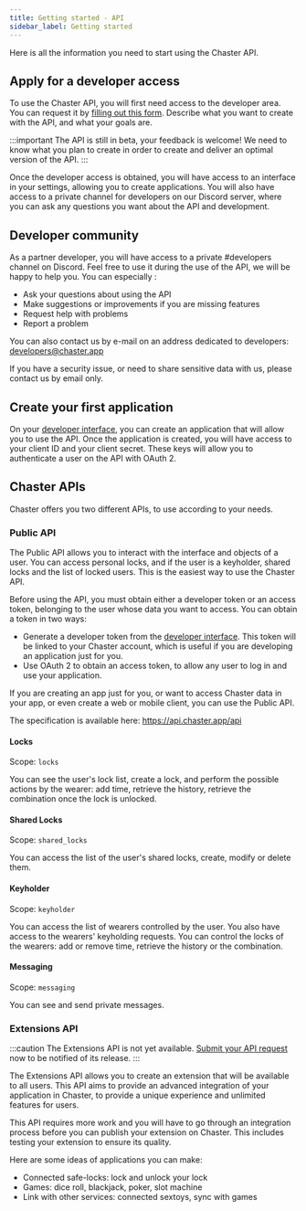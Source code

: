 ```yaml
---
title: Getting started - API
sidebar_label: Getting started
---
```

Here is all the information you need to start using the Chaster API.

## Apply for a developer access

To use the Chaster API, you will first need access to the developer area. You can request it by [filling out this form](https://forms.gle/U1tdM8U3w8Wdeqrz5). Describe what you want to create with the API, and what your goals are.

:::important
The API is still in beta, your feedback is welcome! We need to know what you plan to create in order to create and deliver an optimal version of the API.
:::

Once the developer access is obtained, you will have access to an interface in your settings, allowing you to create applications. You will also have access to a private channel for developers on our Discord server, where you can ask any questions you want about the API and development.

## Developer community

As a partner developer, you will have access to a private #developers channel on Discord. Feel free to use it during the use of the API, we will be happy to help you. You can especially :

- Ask your questions about using the API
- Make suggestions or improvements if you are missing features
- Request help with problems
- Report a problem

You can also contact us by e-mail on an address dedicated to developers: developers@chaster.app

If you have a security issue, or need to share sensitive data with us, please contact us by email only.

## Create your first application

On your [developer interface](https://chaster.app/developers/applications), you can create an application that will allow you to use the API. Once the application is created, you will have access to your client ID and your client secret. These keys will allow you to authenticate a user on the API with OAuth 2.

## Chaster APIs
Chaster offers you two different APIs, to use according to your needs. 

### Public API

The Public API allows you to interact with the interface and objects of a user. You can access personal locks, and if the user is a keyholder, shared locks and the list of locked users. This is the easiest way to use the Chaster API.

Before using the API, you must obtain either a developer token or an access token, belonging to the user whose data you want to access. You can obtain a token in two ways:
- Generate a developer token from the [developer interface](https://chaster.app/developers/applications). This token will be linked to your Chaster account, which is useful if you are developing an application just for you.
- Use OAuth 2 to obtain an access token, to allow any user to log in and use your application.

If you are creating an app just for you, or want to access Chaster data in your app, or even create a web or mobile client, you can use the Public API.

The specification is available here: https://api.chaster.app/api

#### Locks

Scope: `locks`

You can see the user's lock list, create a lock, and perform the possible actions by the wearer: add time, retrieve the history, retrieve the combination once the lock is unlocked.

#### Shared Locks

Scope: `shared_locks`

You can access the list of the user's shared locks, create, modify or delete them. 

#### Keyholder

Scope: `keyholder`

You can access the list of wearers controlled by the user. You also have access to the wearers' keyholding requests.
You can control the locks of the wearers: add or remove time, retrieve the history or the combination.

#### Messaging

Scope: `messaging`

You can see and send private messages.

### Extensions API

:::caution
The Extensions API is not yet available. [Submit your API request](https://forms.gle/U1tdM8U3w8Wdeqrz5) now to be notified of its release.
:::

The Extensions API allows you to create an extension that will be available to all users. This API aims to provide an advanced integration of your application in Chaster, to provide a unique experience and unlimited features for users.

This API requires more work and you will have to go through an integration process before you can publish your extension on Chaster. This includes testing your extension to ensure its quality.

Here are some ideas of applications you can make:
- Connected safe-locks: lock and unlock your lock 
- Games: dice roll, blackjack, poker, slot machine
- Link with other services: connected sextoys, sync with games
